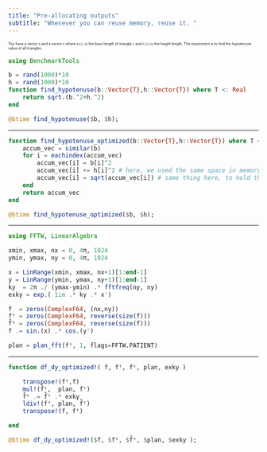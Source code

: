 ```yaml
---
title: "Pre-allocating outputs"
subtitle: "Whenever you can reuse memory, reuse it. "
---
```


:::: {style="font-size: 0.5em" }
You have a vector `b` and a vector `h` where `b[i]` is the base length of triangle `i` and `h[i]` is the height length. 
The experiment is to find the hypotenuse value of all triangles.
::::

```julia
using BenchmarkTools

b = rand(1000)*10
h = rand(1000)*10
function find_hypotenuse(b::Vector{T},h::Vector{T}) where T <: Real
    return sqrt.(b.^2+h.^2)
end
```

```julia
@btime find_hypotenuse($b, $h);
```

---

```julia
function find_hypotenuse_optimized(b::Vector{T},h::Vector{T}) where T <: Real
    accum_vec = similar(b)
    for i = eachindex(accum_vec)
        accum_vec[i] = b[i]^2
        accum_vec[i] += h[i]^2 # here, we used the same space in memory to hold the sum
        accum_vec[i] = sqrt(accum_vec[i]) # same thing here, to hold the sqrt
    end
    return accum_vec
end
```

```julia
@btime find_hypotenuse_optimized($b, $h);
```

---


```julia
using FFTW, LinearAlgebra

xmin, xmax, nx = 0, 4π, 1024
ymin, ymax, ny = 0, 4π, 1024

x = LinRange(xmin, xmax, nx+1)[1:end-1]
y = LinRange(ymin, ymax, ny+1)[1:end-1]
ky  = 2π ./ (ymax-ymin) .* fftfreq(ny, ny)
exky = exp.( 1im .* ky .* x')

f  = zeros(ComplexF64, (nx,ny))
fᵗ = zeros(ComplexF64, reverse(size(f)))
f̂ᵗ = zeros(ComplexF64, reverse(size(f)))
f .= sin.(x) .* cos.(y')

plan = plan_fft(fᵗ, 1, flags=FFTW.PATIENT)
```

---

```julia

function df_dy_optimized!( f, fᵗ, f̂ᵗ, plan, exky )

    transpose!(fᵗ,f)
    mul!(f̂ᵗ,  plan, fᵗ)
    f̂ᵗ .= f̂ᵗ .* exky
    ldiv!(fᵗ, plan, f̂ᵗ)
    transpose!(f, fᵗ)

end

@btime df_dy_optimized!($f, $fᵗ, $f̂ᵗ, $plan, $exky );
```
